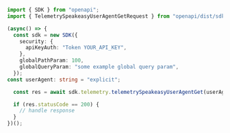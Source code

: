 ```typescript showLineNumbers copy filename="Telemetry Speakeasy User Agent Get usage example"
import { SDK } from "openapi";
import { TelemetrySpeakeasyUserAgentGetRequest } from "openapi/dist/sdk/models/operations";

(async() => {
  const sdk = new SDK({
    security: {
      apiKeyAuth: "Token YOUR_API_KEY",
    },
    globalPathParam: 100,
    globalQueryParam: "some example global query param",
  });
const userAgent: string = "explicit";

  const res = await sdk.telemetry.telemetrySpeakeasyUserAgentGet(userAgent);

  if (res.statusCode == 200) {
    // handle response
  }
})();
```
